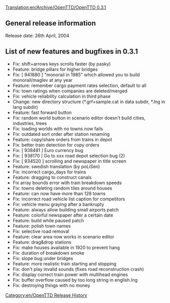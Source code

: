 [[Translation:en/Archive/OpenTTD/OpenTTD 0.3.1]]
[[Category:en/OpenTTD Release History]]

==General release information==
Release date: 26th April, 2004

==List of new features and bugfixes in 0.3.1==
*Fix: shift+arrows keys scrolls faster (by pasky)
*Feature: bridge pillars for higher bridges
*Fix: [ 941880 ] "monorail in 1985" which allowed you to build monorail/maglev at any year
*Feature: remember cargo payment rates selection, default to all
*Fix: town ratings when companies are deleted/merged
*Fix: vehicle reliability calculation in third phase
*Change: new directory structure (*.grf+sample.cat in data subdir, *.lng in lang subdir)
*Feature: fast forward button
*Fix: random world button in scenario editor doesn't build cities, industries, trees
*Fix: loading worlds with no towns now fails
*Fix: outdated sort order after station renaming
*Feature: copy/share orders from trains in depot
*Fix: better train detection for copy orders
*Fix: [ 938481 ] Euro currency bug
*Fix: [ 938170 ] Go to xxx road depot selection bug (2)
*Fix: [ 934520 ] scrolling and newspaper in title screen
*Feature: swedish translation (by poLiSen)
*Fix: incorrect cargo_days for trains
*Feature: dragging to construct canals
*Fix array bounds error with train breakdown speeds
*Fix: towns deleting random tiles around houses
*Feature: can now have more than 128 towns
*Fix: incorrect road vehicle list caption for competitors
*Fix: vehicle menu graying after a bankrupty
*Feature: always allow building small airports patch
*Feature: colorful newspaper after a certain date
*Feature: build while paused patch
*Feature: polish town names
*Fix: selective road removal
*Feature: clear area now works in scenario editor
*Feature: drag&drop stations
*Fix: make houses available in 1920 to prevent hang
*Fix: duration of breakdown smoke
*Fix: slope bug under bridges
*Feature: more realistic train starting and stopping
*Fix: don't play invalid sounds (fixes road reconstruction crash)
*Fix: display correct train power with multihead engines
*Fix: buffer overflow caused by too long string in english.lng
*Fix: destroying things with no money